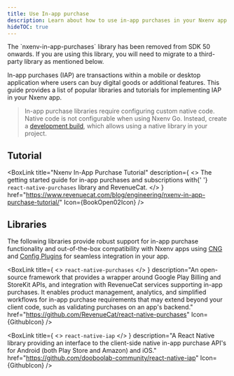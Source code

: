 ```yaml
---
title: Use In-app purchase
description: Learn about how to use in-app purchases in your Nxenv app.
hideTOC: true
---
```




<RedirectNotification>
  The `nxenv-in-app-purchases` library has been removed from SDK 50 onwards. If you are using this
  library, you will need to migrate to a third-party library as mentioned below.
</RedirectNotification>

In-app purchases (IAP) are transactions within a mobile or desktop application where users can buy digital goods or additional features. This guide provides a list of popular libraries and tutorials for implementing IAP in your Nxenv app.

> In-app purchase libraries require configuring custom native code. Native code is not configurable when using Nxenv Go. Instead, create a [development build](/develop/development-builds/introduction/), which allows using a native library in your project.

## Tutorial

<BoxLink
  title="Nxenv In-App Purchase Tutorial"
  description={
    <>
      The getting started guide for in-app purchases and subscriptions with{' '}
      <CODE>react-native-purchases</CODE> library and RevenueCat.
    </>
  }
  href="https://www.revenuecat.com/blog/engineering/nxenv-in-app-purchase-tutorial/"
  Icon={BookOpen02Icon}
/>

## Libraries

The following libraries provide robust support for in-app purchase functionality and out-of-the-box compatibility with Nxenv apps using [CNG](/workflow/continuous-native-generation/) and [Config Plugins](/config-plugins/introduction/) for seamless integration in your app.

<BoxLink
  title={
    <>
      <CODE>react-native-purchases</CODE>
    </>
  }
  description="An open-source framework that provides a wrapper around Google Play Billing and StoreKit APIs, and integration with RevenueCat services supporting in-app purchases. It enables product management, analytics, and simplified workflows for in-app purchase requirements that may extend beyond your client code, such as validating purchases on an app's backend."
  href="https://github.com/RevenueCat/react-native-purchases"
  Icon={GithubIcon}
/>

<BoxLink
  title={
    <>
      <CODE>react-native-iap</CODE>
    </>
  }
  description="A React Native library providing an interface to the client-side native in-app purchase API's for Android (both Play Store and Amazon) and iOS."
  href="https://github.com/dooboolab-community/react-native-iap"
  Icon={GithubIcon}
/>
